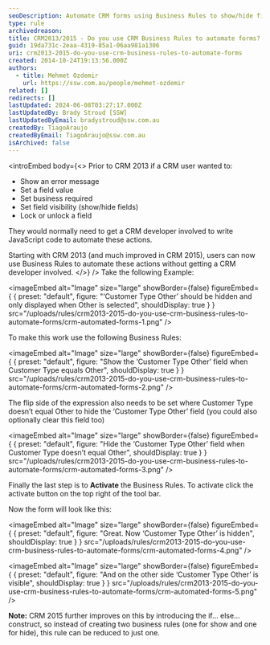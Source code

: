 ```yaml
---
seoDescription: Automate CRM forms using Business Rules to show/hide fields, display error messages, and more without coding.
type: rule
archivedreason:
title: CRM2013/2015 - Do you use CRM Business Rules to automate forms?
guid: 19da731c-2eaa-4319-85a1-06aa981a1306
uri: crm2013-2015-do-you-use-crm-business-rules-to-automate-forms
created: 2014-10-24T19:13:56.000Z
authors:
  - title: Mehmet Ozdemir
    url: https://ssw.com.au/people/mehmet-ozdemir
related: []
redirects: []
lastUpdated: 2024-06-08T03:27:17.000Z
lastUpdatedBy: Brady Stroud [SSW]
lastUpdatedByEmail: bradystroud@ssw.com.au
createdBy: TiagoAraujo
createdByEmail: TiagoAraujo@ssw.com.au
isArchived: false
---
```


<introEmbed
  body={<>
Prior to CRM 2013 if a CRM user wanted to:

- Show an error message
- Set a field value
- Set business required
- Set field visibility (show/hide fields)
- Lock or unlock a field

They would normally need to get a CRM developer involved to write JavaScript code to automate these actions.

Starting with CRM 2013 (and much improved in CRM 2015), users can now use Business Rules to automate these actions without getting a CRM developer involved.
  </>}
/>
Take the following Example:


<imageEmbed
  alt="Image"
  size="large"
  showBorder={false}
  figureEmbed={ {
    preset: "default",
    figure: "‘Customer Type Other’ should be hidden and only displayed when Other is selected",
    shouldDisplay: true
  } }
  src="/uploads/rules/crm2013-2015-do-you-use-crm-business-rules-to-automate-forms/crm-automated-forms-1.png"
/>


To make this work use the following Business Rules:


<imageEmbed
  alt="Image"
  size="large"
  showBorder={false}
  figureEmbed={ {
    preset: "default",
    figure: "Show the ‘Customer Type Other’ field when Customer Type equals Other",
    shouldDisplay: true
  } }
  src="/uploads/rules/crm2013-2015-do-you-use-crm-business-rules-to-automate-forms/crm-automated-forms-2.png"
/>


The flip side of the expression also needs to be set where Customer Type doesn’t equal Other to hide the ‘Customer Type Other’ field (you could also optionally clear this field too)


<imageEmbed
  alt="Image"
  size="large"
  showBorder={false}
  figureEmbed={ {
    preset: "default",
    figure: "Hide the ‘Customer Type Other’ field when Customer Type doesn’t equal Other",
    shouldDisplay: true
  } }
  src="/uploads/rules/crm2013-2015-do-you-use-crm-business-rules-to-automate-forms/crm-automated-forms-3.png"
/>


Finally the last step is to **Activate** the Business Rules. To activate click the activate button on the top right of the tool bar.

Now the form will look like this:


<imageEmbed
  alt="Image"
  size="large"
  showBorder={false}
  figureEmbed={ {
    preset: "default",
    figure: "Great. Now ‘Customer Type Other’ is hidden",
    shouldDisplay: true
  } }
  src="/uploads/rules/crm2013-2015-do-you-use-crm-business-rules-to-automate-forms/crm-automated-forms-4.png"
/>



<imageEmbed
  alt="Image"
  size="large"
  showBorder={false}
  figureEmbed={ {
    preset: "default",
    figure: "And on the other side ‘Customer Type Other’ is visible",
    shouldDisplay: true
  } }
  src="/uploads/rules/crm2013-2015-do-you-use-crm-business-rules-to-automate-forms/crm-automated-forms-5.png"
/>


**Note:** CRM 2015 further improves on this by introducing the if… else… construct, so instead of creating two business rules (one for show and one for hide), this rule can be reduced to just one.
